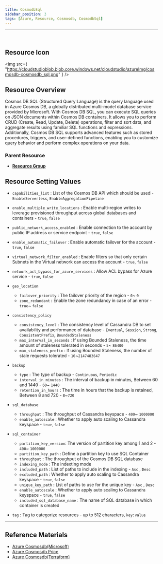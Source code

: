 ```yaml
---
title: CosmodbSql
sidebar_position: 3
tags: [Azure, Resource, Cosmosdb, CosmodbSql]
---
```


<hr />
<br />


## Resource Icon

<img
    src={
        "https://cloudstudioblob.blob.core.windows.net/cloudstudio/azureImg/cosmosdb-cosmosdb_sql.png"
    }
/>

## Resource Overview

Cosmos DB SQL (Structured Query Language) is the query language used in Azure Cosmos DB, a globally distributed multi-model database service provided by Microsoft. 
With Cosmos DB SQL, you can execute SQL queries on JSON documents within Cosmos DB containers. 
It allows you to perform CRUD (Create, Read, Update, Delete) operations, filter and sort data, and aggregate results using familiar SQL functions and expressions. 
Additionally, Cosmos DB SQL supports advanced features such as stored procedures, triggers, and user-defined functions, enabling you to customize query behavior and perform complex operations on your data.

### Parent Resource

-   [**Resource Group**](https://docs.cstudio.app/en/docs/resource/azure/Base/ResourceGroup)

## Resource Setting Values

-   `capabilities_list` : List of the Cosmos DB API which should be used - `EnableServerless`, `EnableAggregationPipeline`

-   `enable_multiple_write_locations` : Enable multi-region writes to leverage provisioned throughput across global databases and containers - `true`, `false`

-   `public_network_access_enabled` : Enable connection to the account by public IP address or service endpoint - `true`, `false`

-   `enable_automatic_failover` : Enable automatic failover for the account - `true`, `false`

-   `virtual_network_filter_enabled` : Enable filters so that only certain Subnets in the Virtual network can access the account - `true`, `false`

-   `network_acl_bypass_for_azure_services` : Allow ACL bypass for Azure service - `true`, `false`

-   `geo_location`

    -   `failover_priority` : The failover priority of the region - `0`~ `0`
    -   `zone_redundant` : Enable the zone redundancy in case of an error - `true`~ `false`

-   `consistency_policy`

    -   `consistency_level` : The consistency level of Cassandra DB to set availability and performance of database - `Eventual`, `Session`, `Strong`, `ConsistentPrefix`, `BoundedStaleness`
    -   `max_interval_in_seconds` : If using Bounded Staleness, the time amount of staleness tolerated in seconds - `5`~ `86400`
    -   `max_staleness_prefix` : If using Bounded Staleness, the number of stale requests tolerated - `10`~`2147483647`

-   `backup`

    -   `type` : The type of backup - `Continuous`, `Periodic`
    -   `interval_in_minutes` : The interval of backup in minutes, Between 60 and 1440 - `60`~ `1440`
    -   `retention_in_hours` : The time in hours that the backup is retained, Between 8 and 720 - `8`~`720`

-   `sql_database`

    -   `throughput` : The throughput of Cassandra keyspace - `400`~ `1000000`
    -   `enable_autoscale` : Whether to apply auto scaling to Cassandra keyspace - `true`, `false`

-   `sql_container`

    -   `partition_key_version`: The version of partition key among 1 and 2 - `400`~ `1000000`
    -   `partition_key_path` : Define a partition key to use SQL Container
    -   `throughput` : The throughput of the Cosmos DB SQL database
    -   `indexing_mode` : The indexting mode
    -   `included_path` : List of paths to include in the indexing - `Asc` , `Desc`
    -   `excluded_path` : Whether to apply auto scaling to Cassandra keyspace - `true`, `false`
    -   `unique_key_path` : List of paths to use for the unique key - `Asc` , `Desc`
    -   `enable_autoscale` : Whether to apply auto scaling to Cassandra keyspace - `true`, `false`
    -   `included_sql_database_name` : The name of SQL database in which container is created

-   `tag` : Tag to categorize resources - up to 512 characters, `key:value`

---

## Reference Materials

-   [Azure Cosmosdb(Microsoft)](https://learn.microsoft.com/ko-kr/azure/cosmos-db/introduction)
-   [Azure Cosmosdb Price](https://azure.microsoft.com/en-us/pricing/details/cosmos-db/autoscale-provisioned/)
-   [Azure Cosmosdb(Terraform)](https://registry.terraform.io/providers/hashicorp/azurerm/latest/docs/resources/cosmosdb_account)

